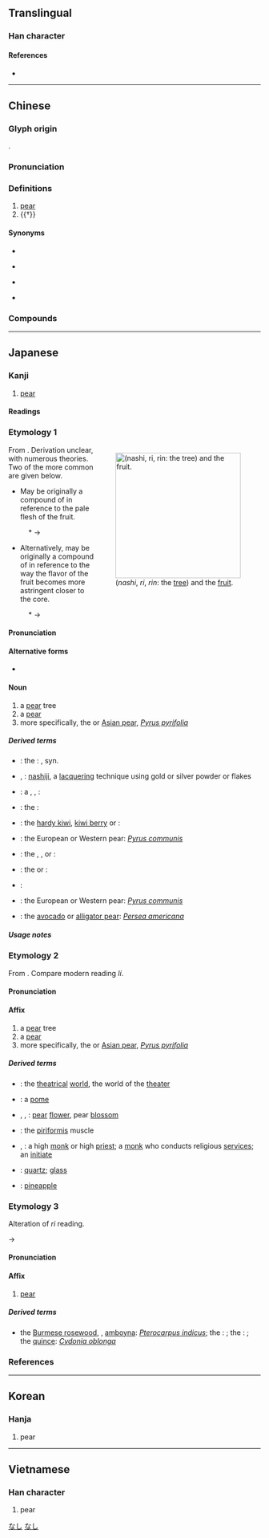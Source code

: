 {{character info}}
==Translingual==

===Han character===
{{Han char|rn=75|rad=木|as=07|sn=11|four=22904|canj=HND,XHND|ids=⿱利木}}

====References====
* {{Han ref|kx=0530.120|dkj=14873|dj=0918.100|hdz=21215.100|uh=68A8|ud=26792|bh=B1F9|bd=45561}}

----

==Chinese==
{{zh-forms}}

===Glyph origin===
{{Han etym}}
{{Han compound|利|木|ls=psc|c1=p|c2=s}}.

===Pronunciation===
{{zh-pron
|m=lí
|c=lei4,lei4-2
|h=pfs=lì
|md=lì/lài
|md_note=lì - “pear”; lài - used in {{zh-l|*黃梨}}
|mn=lâi/lê
|mn_note=lâi - vernacular; lê - literary
|mn-t=lai5
|w=3li
|mc=y
|oc=y
|cat=n,v
}}

===Definitions===
{{zh-hanzi}}

# [[pear]]
# {{†}} {{zh-alt-form|剺|to [[cut]]}}

====Synonyms====
* {{zh-l|梨子}}
* {{q|Cantonese}} {{zh-l|啤梨}}
* {{q|Jin}} {{zh-l|梨兒}}
* {{q|Hakka|Min Nan}} {{zh-l|梨仔}}

===Compounds===
{{zh-der|梨乾兒|梨膏|梨木|梨園|梨園戲|梨園子弟|交梨火棗|不查梨|孔融讓梨|梨頰微渦|梨花大鼓|白梨|梨雲|梨棗|災梨禍棗|梨花片|破麥破梨|梨樹|梨花簡|查梨|禍棗災梨|棠梨|梨園弟子|玉嬌梨|梨糕|梨子|梨園行|杏雨梨雲|楓梨|士多啤梨|梨渦|梨花帶雨|紅梨記|鴨兒梨|鳳梨|花梨|訶梨勒|雪梨|酪梨|鵝梨|鳥梨|雨打梨花|讓棗推梨|阿闍梨|鴨兒廣梨|賣查梨|梨山|香梨}}

{{zh-cat|Fruits|Elementary}}

----

==Japanese==

===Kanji===
{{ja-kanji|grade=|rs=木07}}

# [[pear]]

====Readings====
{{ja-readings
|goon=り
|kanon=り
|kanyoon=りん
|kun=なし-
|nanori=か
}}

===Etymology 1===
<div style="float:right;">
{{wikipedia|lang=ja|ナシ}}
{{wikipedia|Pyrus pyrifolia}}
[[File:Pear-tree,katori-city,japan.JPG|thumb|250px|{{lang|ja|梨}} (''nashi'', ''ri'', ''rin'': the [[tree]]) and the [[fruit]].]]
</div>
{{ja-kanjitab|なし|yomi=kun}}
From {{inh|ja|ojp|sort=なし}}. Derivation unclear, with numerous theories. Two of the more common are given below.

* May be originally a compound of {{compound|ja|sort=なし|中|tr1=na|pos1=hypothesized root of modern <i>naka</i>|t1=middle, center|白|tr2=shiro|t2=white}} in reference to the pale flesh of the fruit.

: &#42;{{IPAchar|/na ɕiro/}} → {{IPAchar|/naɕi/}}

* Alternatively, may be originally a compound of {{compound|ja|sort=なし|中|tr1=na|pos1=hypothesized root of modern <i>naka</i>|t1=middle, center|酢|tr2=su|t2=sour, acidic}} in reference to the way the flavor of the fruit becomes more astringent closer to the core.

: &#42;{{IPAchar|/na su/}} → {{IPAchar|/naɕi/}}

====Pronunciation====
{{ja-pron|yomi=kun|acc=2|acc_ref=DJR|acc2=0|acc2_ref=DJR|なし}}

====Alternative forms====
* {{ja-l|ナシ}}

====Noun====
{{ja-noun|なし|ナシ}}

# a [[pear]] tree
# a [[pear]] {{gloss|the fruit}}
# more specifically, the {{vern|Japanese pear}} or [[Asian pear]], ''[[Pyrus pyrifolia]]''

=====Derived terms=====
{{der-top}}
* {{ja-r|梨%河%豚|なし%ふ%ぐ}}: the {{vern|pear puffer}}: {{taxlink|Gastrophysus vermicularis|species|noshow=1|ver=161102}}, syn. {{taxlink|Takifugu vermicularis|species|noshow=1|ver=161102}}
* {{ja-r|梨子%地|なし%じ}}, {{ja-r|梨%地|なし%じ}}: [[nashiji]], a [[lacquer]]ing technique using gold or silver powder or flakes
{{der-mid}}
* {{ja-r|青梨|あお なし}}: a {{vern|Harbin pear}}, {{vern|Ussurian pear}}, {{vern|Chinese pear}}: {{taxlink|Pyrus ussuriensis var. hondoensis|variety|noshow=1|ver=161102}}
* {{ja-r|玄%圃梨|けん%ぽ なし}}: the {{vern|Japanese raisin tree}}: {{taxlink|Hovenia dulcis|species|noshow=1|ver=161102}}
* {{ja-r|猿梨|さる なし}}: the [[hardy kiwi]], [[kiwi berry]] or {{vern|tara vine}}: {{taxlink|Actinidia arguta|species|noshow=1|ver=161102}}
* {{ja-r|西洋梨|せいよう なし}}: the European or Western pear: ''[[Pyrus communis]]''
* {{ja-r|浜梨|はま なし}}: the {{vern|rugosa rose}}, {{vern|Japanese rose}}, or {{vern|Ramanas rose}}: {{taxlink|Rosa rugosa|species|noshow=1|ver=161102}}
* {{ja-r|山梨|やま なし}}: the {{vern|wild nashi}} or {{vern|wild Japanese pear}}: {{taxlink|Pyrus pyrifolia var. pyrifolia|variety|noshow=1|ver=161102}}
* {{ja-r|山梨県|^やまなし-けん}}: {{w|Yamanashi prefecture}}
* {{ja-r|洋梨|ようなし}}: the European or Western pear: ''[[Pyrus communis]]''
* {{ja-r|鰐梨|わに なし}}: the [[avocado]] or [[alligator pear]]: ''[[Persea americana]]''
{{der-bottom}}

=====Usage notes=====
{{U:ja:biology|ナシ}}

===Etymology 2===
{{ja-kanjitab|yomi=on|り}}
From {{der|ja|ltc|-|sort=り}} {{m|zh|梨|tr=*li}}. Compare modern {{cog|cmn|-}} reading ''lí''.

====Pronunciation====
{{ja-pron|yomi=on|り}}

====Affix====
{{ja-pos|affix|り}}

# a [[pear]] tree
# a [[pear]] {{gloss|the fruit}}
# more specifically, the {{vern|Japanese pear}} or [[Asian pear]], ''[[Pyrus pyrifolia]]''

=====Derived terms=====
{{der-top}}
* {{ja-r|梨%園|り%えん}}: the [[theatrical]] [[world]], the world of the [[theater]]
* {{ja-r|梨%果|り%か}}: a [[pome]]
* {{ja-r|梨%花|り%か}}, {{ja-r|梨%華|り%か}}, {{ja-r|梨%英|り%か}}: [[pear]] [[flower]], pear [[blossom]]
* {{ja-r|梨%状%筋|り%じょう%きん}}: the [[piriformis]] muscle
{{der-mid}}
* {{ja-r|阿%闍%梨|あ%じゃ%り}}, {{ja-r|阿%闍%梨|あ%ざ%り}}: a high [[monk]] or high [[priest]]; a [[monk]] who conducts religious [[service]]s; an [[initiate]]
* {{ja-r|頗%梨|は%り}}: [[quartz]]; [[glass]]
* {{ja-r|鳳%梨|ほう%り}}: [[pineapple]] {{qualifier|obsolete}}
{{der-bottom}}

===Etymology 3===
{{ja-kanjitab|yomi=kanyo|りん}}
Alteration of ''ri'' reading.

{{IPAchar|/ri/}} → {{IPAchar|/rin/}}

====Pronunciation====
{{ja-pron|yomi=kanyo|りん}}

====Affix====
{{ja-pos|affix|りん}}

# [[pear]]

=====Derived terms=====
{{der-top}}
* {{ja-r|花%梨|か%りん}} the [[Burmese rosewood]], {{vern|angsana|novern=1}}, [[amboyna]]: ''[[Pterocarpus indicus]]''; the {{vern|flowering quince}}: {{taxlink|Pseudocydonia sinensis|species|noshow=1|ver=161102}}; the {{vern|Chinese quince}}: {{taxlink|Chaenomeles sinensis|species|noshow=1|ver=161102}}; the [[quince]]: ''[[Cydonia oblonga]]''
{{der-bottom}}

===References===
<references/>

[[Category:Japanese basic words|なし]]
[[Category:ja:Fruits|なし]]

----

==Korean==

===Hanja===
{{ko-hanja|hangeul=[[리]]>[[이]]|eumhun=|rv=ri>i|mr=ri>i|y=li>i}}

# pear

----

==Vietnamese==

===Han character===
{{vi-hantu|[[lê]], [[lệ]]|rs=木07}}

# pear